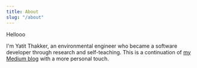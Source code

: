 ```yaml
---
title: About
slug: "/about"
---
```


Hellooo

I'm Yatit Thakker, an environmental engineer who became a software developer through research and self-teaching. This is a continuation of [my Medium blog](https://ythakker.medium.com) with a more personal touch.
